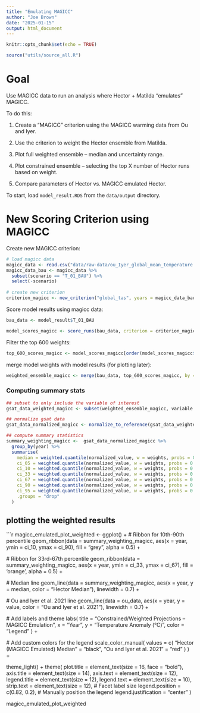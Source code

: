 ```yaml
---
title: "Emulating MAGICC"
author: "Joe Brown"
date: "2025-01-15"
output: html_document
---
```


```r
knitr::opts_chunk$set(echo = TRUE)
```

```r
source("utils/source_all.R")
```

# Goal

Use MAGICC data to run an analysis where Hector + Matilda "emulates" MAGICC. 

To do this:

1. Create a "MAGICC" criterion using the MAGICC warming data from Ou and Iyer. 

2. Use the criterion to weight the Hector ensemble from Matilda.

3. Plot full weighted ensemble -- median and uncertainty range. 

4. Plot constrained ensemble -- selecting the top X number of Hector runs based on weight.

5. Compare parameters of Hector vs. MAGICC emulated Hector.

To start, load `model_result.RDS` from the `data/output` directory.

# New Scoring Criterion using MAGICC

Create new MAGICC criterion:
```r
# load magicc data
magicc_data <- read.csv("data/raw-data/ou_Iyer_global_mean_temperature.csv")
magicc_data_bau <- magicc_data %>%
  subset(scenario == "T_01_BAU") %>% 
  select(-scenario)
  
# create new criterion
criterion_magicc <- new_criterion("global_tas", years = magicc_data_bau$year, obs_values = magicc_data_bau$value)
```

Score model results using magicc data:
```r
bau_data <- model_result$T_01_BAU

model_scores_magicc <- score_runs(bau_data, criterion = criterion_magicc, score_function = score_bayesian)

```

Filter the top 600 weights:
```r
top_600_scores_magicc <- model_scores_magicc[order(model_scores_magicc$weights, decreasing = TRUE), ][1:600, ]

```

merge model weights with model results (for plotting later):
```r

weighted_ensemble_magicc <- merge(bau_data, top_600_scores_magicc, by = "run_number")

```

### Computing summary stats
```r
## subset to only include the variable of interest
gsat_data_weighted_magicc <- subset(weighted_ensemble_magicc, variable == "global_tas")

## normalize gsat data 
gsat_data_normalized_magicc <- normalize_to_reference(gsat_data_weighted_magicc, reference_start = 1850, reference_end = 1900)

## compute summary statistics
summary_weighting_magicc <-  gsat_data_normalized_magicc %>%
  group_by(year) %>%
  summarise(
    median = weighted.quantile(normalized_value, w = weights, probs = 0.50),
    ci_05 = weighted.quantile(normalized_value, w = weights, probs = 0.05),
    ci_10 = weighted.quantile(normalized_value, w = weights, probs = 0.10),
    ci_33 = weighted.quantile(normalized_value, w = weights, probs = 0.33),
    ci_67 = weighted.quantile(normalized_value, w = weights, probs = 0.67),
    ci_90 = weighted.quantile(normalized_value, w = weights, probs = 0.90),
    ci_95 = weighted.quantile(normalized_value, w = weights, probs = 0.95),
    .groups = "drop"
  )

```

## plotting the weighted results 
```r
magicc_emulated_plot_weighted <- ggplot() +
  # Ribbon for 10th-90th percentile
  geom_ribbon(data = summary_weighting_magicc, 
              aes(x = year, 
                  ymin = ci_10, 
                  ymax = ci_90), 
              fill = "grey", alpha = 0.5) +
  
  # Ribbon for 33rd-67th percentile
  geom_ribbon(data = summary_weighting_magicc, 
              aes(x = year, 
                  ymin = ci_33, 
                  ymax = ci_67), 
              fill = 'orange', alpha = 0.5) +
  
  # Median line
  geom_line(data = summary_weighting_magicc, 
            aes(x = year, y = median, color = "Hector Median"), 
            linewidth = 0.7) +
  
  # Ou and Iyer et al. 2021 line
  geom_line(data = ou_data, 
            aes(x = year, y = value, color = "Ou and Iyer et al. 2021"), 
            linewidth = 0.7) +
  
  # Add labels and theme
  labs(
    title = "Constrained/Weighted Projections -- MAGICC Emulation",
    x = "Year",
    y = "Temperature Anomaly (°C)",
    color = "Legend"
  ) +
  
  # Add custom colors for the legend
  scale_color_manual(
    values = c(
      "Hector (MAGICC Emulated) Median" = "black",
      "Ou and Iyer et al. 2021" = "red"
    )
  ) +
  
  theme_light() +
  theme(
    plot.title = element_text(size = 16, face = "bold"),
    axis.title = element_text(size = 14),
    axis.text = element_text(size = 12),
    legend.title = element_text(size = 12),
    legend.text = element_text(size = 10),
    strip.text = element_text(size = 12), # Facet label size
    legend.position = c(0.82, 0.2), # Manually position the legend
    legend.justification = "center"
  )

magicc_emulated_plot_weighted
